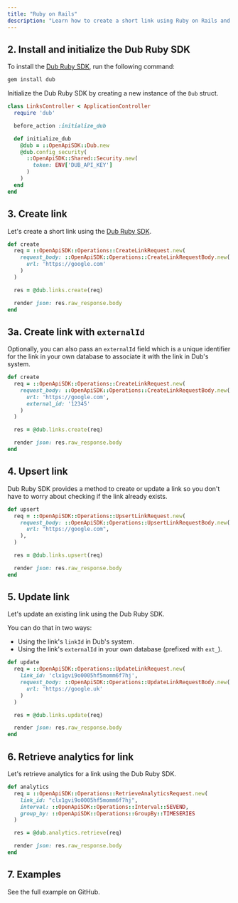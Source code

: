 ```yaml
---
title: "Ruby on Rails"
description: "Learn how to create a short link using Ruby on Rails and the Dub Ruby SDK."
---
```



<Prerequisites />

## 2. Install and initialize the Dub Ruby SDK

<Steps titleSize="h3">

<Step title="Install">

To install the [Dub Ruby SDK](https://dub.co/solutions/ruby), run the following command:

```bash bash
gem install dub
```

</Step>

<Step title="Initialize">

Initialize the Dub Ruby SDK by creating a new instance of the `Dub` struct.

```ruby
class LinksController < ApplicationController
  require 'dub'

  before_action :initialize_dub

  def initialize_dub
    @dub = ::OpenApiSDK::Dub.new
    @dub.config_security(
      ::OpenApiSDK::Shared::Security.new(
        token: ENV['DUB_API_KEY']
      )
    )
  end
end
```

</Step>

</Steps>

## 3. Create link

Let's create a short link using the [Dub Ruby SDK](https://dub.co/solutions/ruby).

```ruby links_controller.rb
def create
  req = ::OpenApiSDK::Operations::CreateLinkRequest.new(
    request_body: ::OpenApiSDK::Operations::CreateLinkRequestBody.new(
      url: 'https://google.com'
    )
  )

  res = @dub.links.create(req)

  render json: res.raw_response.body
end
```

<Accordion title="Full list of available attributes for the Link model">
  <LinkArguments />
</Accordion>

## 3a. Create link with `externalId`

Optionally, you can also pass an `externalId` field which is a unique identifier for the link in your own database to associate it with the link in Dub's system.

```ruby links_controller.rb
def create
  req = ::OpenApiSDK::Operations::CreateLinkRequest.new(
    request_body: ::OpenApiSDK::Operations::CreateLinkRequestBody.new(
      url: 'https://google.com',
      external_id: '12345'
    )
  )

  res = @dub.links.create(req)

  render json: res.raw_response.body
end
```

## 4. Upsert link

Dub Ruby SDK provides a method to create or update a link so you don't have to worry about checking if the link already exists.

```ruby links_controller.rb
def upsert
  req = ::OpenApiSDK::Operations::UpsertLinkRequest.new(
    request_body: ::OpenApiSDK::Operations::UpsertLinkRequestBody.new(
      url: "https://google.com",
    ),
  )

  res = @dub.links.upsert(req)

  render json: res.raw_response.body
end
```

## 5. Update link

Let's update an existing link using the Dub Ruby SDK.

You can do that in two ways:

- Using the link's `linkId` in Dub's system.
- Using the link's `externalId` in your own database (prefixed with `ext_`).

```ruby links_controller.rb
def update
  req = ::OpenApiSDK::Operations::UpdateLinkRequest.new(
    link_id: 'clx1gvi9o0005hf5momm6f7hj',
    request_body: ::OpenApiSDK::Operations::UpdateLinkRequestBody.new(
      url: 'https://google.uk'
    )
  )

  res = @dub.links.update(req)

  render json: res.raw_response.body
end
```

## 6. Retrieve analytics for link

Let's retrieve analytics for a link using the Dub Ruby SDK.

```ruby index.rb
def analytics
  req = ::OpenApiSDK::Operations::RetrieveAnalyticsRequest.new(
    link_id: "clx1gvi9o0005hf5momm6f7hj",
    interval: ::OpenApiSDK::Operations::Interval::SEVEND,
    group_by: ::OpenApiSDK::Operations::GroupBy::TIMESERIES
  )

  res = @dub.analytics.retrieve(req)

  render json: res.raw_response.body
end
```

## 7. Examples

<CardGroup cols={2}>
  <Card
    title="Rails Example"
    icon="arrow-up-right-from-square"
    href="https://github.com/dubinc/examples/tree/main/ruby/rails/example"
  >
    See the full example on GitHub.
  </Card>
</CardGroup>
